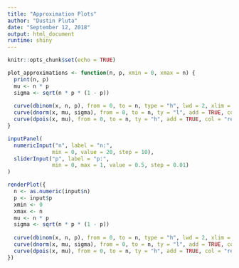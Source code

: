 ```yaml
---
title: "Approximation Plots"
author: "Dustin Pluta"
date: "September 12, 2018"
output: html_document
runtime: shiny
---
```


```r
knitr::opts_chunk$set(echo = TRUE)
```

```r
plot_approximations <- function(n, p, xmin = 0, xmax = n) {
  print(n, p)
  mu <- n * p
  sigma <- sqrt(n * p * (1 - p))
  
  curve(dbinom(x, n, p), from = 0, to = n, type = "h", lwd = 2, xlim = c(xmin, xmax))
  curve(dnorm(x, mu, sigma), from = 0, to = n, ty = "l", add = TRUE, col = "blue")
  curve(dpois(x, mu), from = 0, to = n, ty = "h", add = TRUE, col = "red")
}
```


```r
inputPanel(
  numericInput("n", label = "n:",
              min = 0, value = 20, step = 10),
  sliderInput("p", label = "p:",
              min = 0, max = 1, value = 0.5, step = 0.01)
)

renderPlot({
  n <- as.numeric(input$n)
  p <- input$p
  xmin <- 0
  xmax <- n
  mu <- n * p
  sigma <- sqrt(n * p * (1 - p))
  
  curve(dbinom(x, n, p), from = 0, to = n, type = "h", lwd = 2, xlim = c(xmin, xmax), n = n + 1)
  curve(dnorm(x, mu, sigma), from = 0, to = n, ty = "l", add = TRUE, col = "blue")
  curve(dpois(x, mu), from = 0, to = n, ty = "h", add = TRUE, col = "red", n = n + 1)
})
```

